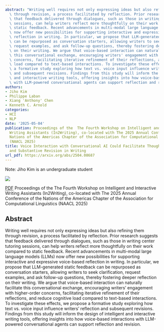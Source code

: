 ```yaml
---
abstract: "Writing well requires not only expressing ideas but also refining them\
  \ through revision, a process facilitated by reflection. Prior research suggests\
  \ that feedback delivered through dialogues, such as those in writing center tutoring\
  \ sessions, can help writers reflect more thoughtfully on their work compared to\
  \ static feedback. Recent advancements in multi-modal large language models (LLMs)\
  \ now offer new possibilities for supporting interactive and expressive voice-based\
  \ reflection in writing. In particular, we propose that LLM-generated static feedback\
  \ can be repurposed as conversation starters, allowing writers to seek clarification,\
  \ request examples, and ask follow-up questions, thereby fostering deeper reflection\
  \ on their writing. We argue that voice-based interaction can naturally facilitate\
  \ this conversational exchange, encouraging writers' engagement with higher-order\
  \ concerns, facilitating iterative refinement of their reflections, and reduce cognitive\
  \ load compared to text-based interactions. To investigate these effects, we propose\
  \ a formative study exploring how text vs. voice input influence writers' reflection\
  \ and subsequent revisions. Findings from this study will inform the design of intelligent\
  \ and interactive writing tools, offering insights into how voice-based interactions\
  \ with LLM-powered conversational agents can support reflection and revision. \n"
authors:
- Jiho Kim
- Philippe Laban
- Xiang 'Anthony' Chen
- Kenneth C. Arnold
categories:
- HCI
- NLP
date: '2025-05-04'
publication: Proceedings of the  The Fourth Workshop on Intelligent and Interactive
  Writing Assistants (In2Writing), co-located with The 2025 Annual Conference of the
  Nations of the Americas Chapter of the Association for Computational Linguistics
  (NAACL 2025)
title: Voice Interaction with Conversational AI Could Facilitate Thoughtful Reflection
  and Substantive Revision in Writing
url_pdf: https://arxiv.org/abs/2504.08687
---
```


::: {.callout-important}
Note: Jiho Kim is an undergraduate student
:::

![](featured.png)

[PDF](https://arxiv.org/abs/2504.08687) Proceedings of the  The Fourth Workshop on Intelligent and Interactive Writing Assistants (In2Writing), co-located with The 2025 Annual Conference of the Nations of the Americas Chapter of the Association for Computational Linguistics (NAACL 2025)

## Abstract

Writing well requires not only expressing ideas but also refining them through revision, a process facilitated by reflection. Prior research suggests that feedback delivered through dialogues, such as those in writing center tutoring sessions, can help writers reflect more thoughtfully on their work compared to static feedback. Recent advancements in multi-modal large language models (LLMs) now offer new possibilities for supporting interactive and expressive voice-based reflection in writing. In particular, we propose that LLM-generated static feedback can be repurposed as conversation starters, allowing writers to seek clarification, request examples, and ask follow-up questions, thereby fostering deeper reflection on their writing. We argue that voice-based interaction can naturally facilitate this conversational exchange, encouraging writers' engagement with higher-order concerns, facilitating iterative refinement of their reflections, and reduce cognitive load compared to text-based interactions. To investigate these effects, we propose a formative study exploring how text vs. voice input influence writers' reflection and subsequent revisions. Findings from this study will inform the design of intelligent and interactive writing tools, offering insights into how voice-based interactions with LLM-powered conversational agents can support reflection and revision. 

